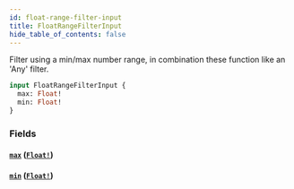 ```yaml
---
id: float-range-filter-input
title: FloatRangeFilterInput
hide_table_of_contents: false
---
```



Filter using a min/max number range, in combination these function like an 'Any' filter.

```graphql
input FloatRangeFilterInput {
  max: Float!
  min: Float!
}
```


### Fields

#### [`max`](#) ([`Float!`](/developers/demandhq-apis/storefront-api/graphql/reference/scalars/float))




#### [`min`](#) ([`Float!`](/developers/demandhq-apis/storefront-api/graphql/reference/scalars/float))







